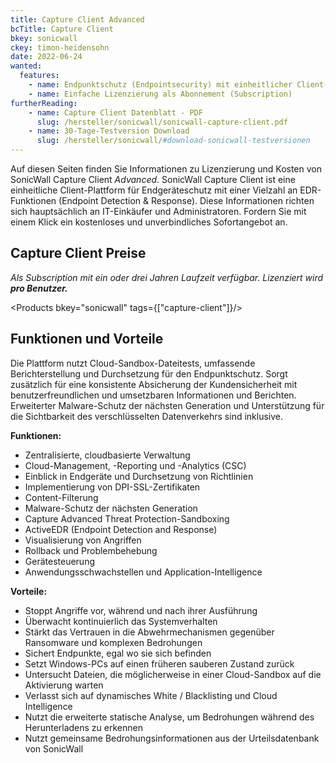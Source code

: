 ```yaml
---
title: Capture Client Advanced
bcTitle: Capture Client
bkey: sonicwall
ckey: timon-heidensohn
date: 2022-06-24
wanted:
  features:
    - name: Endpunktschutz (Endpointsecurity) mit einheitlicher Client-Plattform
    - name: Einfache Lizenzierung als Abonnement (Subscription)
furtherReading:
    - name: Capture Client Datenblatt - PDF
      slug: /hersteller/sonicwall/sonicwall-capture-client.pdf
    - name: 30-Tage-Testversion Download
      slug: /hersteller/sonicwall/#download-sonicwall-testversionen
---
```



<Intro>

Auf diesen Seiten finden Sie Informationen zu Lizenzierung und Kosten von SonicWall Capture Client *Advanced*.
SonicWall Capture Client ist eine einheitliche Client-Plattform für Endgeräteschutz mit einer Vielzahl an EDR-Funktionen (Endpoint Detection & Response).
Diese Informationen richten sich hauptsächlich an IT-Einkäufer und Administratoren.
Fordern Sie mit einem Klick ein kostenloses und unverbindliches Sofortangebot an.


</Intro>

<TOC />

## Capture Client Preise

_Als Subscription mit ein oder drei Jahren Laufzeit verfügbar. Lizenziert wird **pro Benutzer.**_


<Products bkey="sonicwall" tags={["capture-client"]}/>


## Funktionen und Vorteile

Die Plattform nutzt Cloud-Sandbox-Dateitests, umfassende Berichterstellung und Durchsetzung für den Endpunktschutz. Sorgt zusätzlich für eine konsistente Absicherung der Kundensicherheit mit benutzerfreundlichen und umsetzbaren Informationen und Berichten. Erweiterter Malware-Schutz der nächsten Generation und Unterstützung für die Sichtbarkeit des verschlüsselten Datenverkehrs sind inklusive.

<ArrowList>

**Funktionen:**
- Zentralisierte, cloudbasierte Verwaltung
- Cloud-Management, -Reporting und -Analytics (CSC)
- Einblick in Endgeräte und Durchsetzung von Richtlinien
- Implementierung von DPI-SSL-Zertifikaten
- Content-Filterung
- Malware-Schutz der nächsten Generation
- Capture Advanced Threat Protection-Sandboxing
- ActiveEDR (Endpoint Detection and Response)
- Visualisierung von Angriffen
- Rollback und Problembehebung
- Gerätesteuerung
- Anwendungsschwachstellen und Application-Intelligence

**Vorteile:**
- Stoppt Angriffe vor, während und nach ihrer Ausführung
- Überwacht kontinuierlich das Systemverhalten
- Stärkt das Vertrauen in die Abwehrmechanismen gegenüber Ransomware und komplexen Bedrohungen
- Sichert Endpunkte, egal wo sie sich befinden
- Setzt Windows-PCs auf einen früheren sauberen Zustand zurück
- Untersucht Dateien, die möglicherweise in einer Cloud-Sandbox auf die Aktivierung warten
- Verlasst sich auf dynamisches White / Blacklisting und Cloud Intelligence
- Nutzt die erweiterte statische Analyse, um Bedrohungen während des Herunterladens zu erkennen
- Nutzt gemeinsame Bedrohungsinformationen aus der Urteilsdatenbank von SonicWall

</ArrowList>
